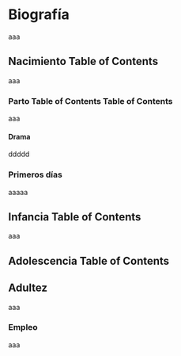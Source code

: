 # Biografía

aaa

## Nacimiento Table of Contents

aaa

### Parto Table of Contents Table of Contents

aaa

#### Drama

ddddd

### Primeros días

aaaaa


## Infancia Table of Contents

aaa

## Adolescencia Table of Contents

## Adultez

aaa

### Empleo

aaa
